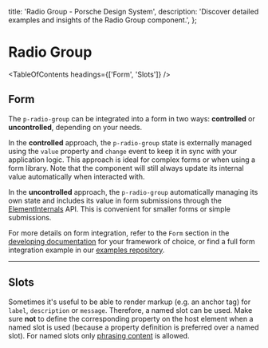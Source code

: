 
  title: 'Radio Group - Porsche Design System',
  description: 'Discover detailed examples and insights of the Radio Group component.',
};

# Radio Group <ComponentStatus tagName="p-radio-group"></ComponentStatus>

<TableOfContents headings={['Form', 'Slots']} />

## Form

The `p-radio-group` can be integrated into a form in two ways: **controlled** or **uncontrolled**, depending on your
needs.

In the **controlled** approach, the `p-radio-group` state is externally managed using the `value` property and `change`
event to keep it in sync with your application logic. This approach is ideal for complex forms or when using a form
library. Note that the component will still always update its internal value automatically when interacted with.

In the **uncontrolled** approach, the `p-radio-group` automatically managing its own state and includes its value in
form submissions through the [ElementInternals](https://developer.mozilla.org/en-US/docs/Web/API/ElementInternals) API.
This is convenient for smaller forms or simple submissions.

For more details on form integration, refer to the `Form` section in the
[developing documentation](/developing/introduction) for your framework of choice, or find a full form integration
example in our [examples repository](https://github.com/porsche-design-system/examples/tree/main/frameworks).

<ComponentExample codeSample={radioGroupExampleForm} />

---

## Slots

Sometimes it's useful to be able to render markup (e.g. an anchor tag) for `label`, `description` or `message`.
Therefore, a named slot can be used. Make sure **not** to define the corresponding property on the host element when a
named slot is used (because a property definition is preferred over a named slot). For named slots only
[phrasing content](https://developer.mozilla.org/en-US/docs/Web/Guide/HTML/Content_categories#Phrasing_content) is
allowed.

<ComponentStory story={radioGroupStorySlots} />
